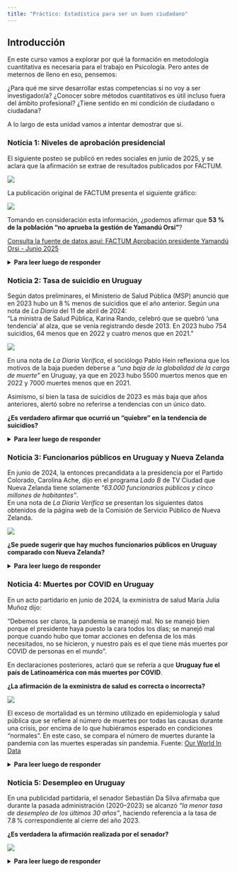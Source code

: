 ```yaml
---
title: "Práctico: Estadística para ser un buen ciudadano"
---
```


## Introducción

En este curso vamos a explorar por qué la formación en metodología cuantitativa es necesaria para el trabajo en Psicología. Pero antes de meternos de lleno en eso, pensemos:

¿Para qué me sirve desarrollar estas competencias si no voy a ser investigador/a? ¿Conocer sobre métodos cuantitativos es útil incluso fuera del ámbito profesional? ¿Tiene sentido en mi condición de ciudadano o ciudadana?

A lo largo de esta unidad vamos a intentar demostrar que sí.

### Noticia 1: Niveles de aprobación presidencial

El siguiente posteo se publicó en redes sociales en junio de 2025, y se aclara que la afirmación se extrae de resultados publicados por FACTUM.

![](imgs/0_orsi.png)

La publicación original de FACTUM presenta el siguiente gráfico:

![](imgs/0_grafico_aprobacion.png)

Tomando en consideración esta información, ¿podemos afirmar que **53 % de la población “no aprueba la gestión de Yamandú Orsi”**?

[Consulta la fuente de datos aquí: FACTUM Aprobación presidente Yamandú Orsi - Junio 2025](https://portal.factum.uy/analisis/2025/ana250625.php)

<details>

<summary><strong>Para leer luego de responder</strong></summary>

Aquí encuentras la nota de prensa completa de *La Diaria Verifica* analizando este asunto: [Nota completa en La Diaria Verifica](https://ladiaria.com.uy/verifica/articulo/2025/7/es-enganoso-que-53-de-la-poblacion-no-aprueba-la-gestion-de-yamandu-orsi/)

</details>

### Noticia 2: Tasa de suicidio en Uruguay

Según datos preliminares, el Ministerio de Salud Pública (MSP) anunció que en 2023 hubo un 8 % menos de suicidios que el año anterior. Según una nota de *La Diaria* del 11 de abril de 2024:\
“La ministra de Salud Pública, Karina Rando, celebró que se quebró ‘una tendencia’ al alza, que se venía registrando desde 2013. En 2023 hubo 754 suicidios, 64 menos que en 2022 y cuatro menos que en 2021.”

![](imgs/0_suicidio.png)

En una nota de *La Diaria Verifica*, el sociólogo Pablo Hein reflexiona que los motivos de la baja pueden deberse a *“una baja de la globalidad de la carga de muerte”* en Uruguay, ya que en 2023 hubo 5500 muertos menos que en 2022 y 7000 muertes menos que en 2021.

Asimismo, si bien la tasa de suicidios de 2023 es más baja que años anteriores, alertó sobre no referirse a tendencias con un único dato.

**¿Es verdadero afirmar que ocurrió un “quiebre” en la tendencia de suicidios?**

<details>

<summary><strong>Para leer luego de responder</strong></summary>

Si bien ocurrieron menos suicidios en 2023 que en 2022 no es posible hablar de un quiebre sin conocer las cifras de los próximos años. Asimismo, si observamos las variaciones en el número de suicidios a lo largo de los años se observan descensos locales (años 2008 y 2013 por ejemplo) pero sobre una tendencia sostenida al aumento de la tasa de suicidios. Por lo tanto no es posible afirmar que ocurrió un ‘quiebre’ en la tasa de suicidios.

</details>

### Noticia 3: Funcionarios públicos en Uruguay y Nueva Zelanda

En junio de 2024, la entonces precandidata a la presidencia por el Partido Colorado, Carolina Ache, dijo en el programa *Lado B* de TV Ciudad que Nueva Zelanda tiene solamente *“63.000 funcionarios públicos y cinco millones de habitantes”*.\
En una nota de *La Diaria Verifica* se presentan los siguientes datos obtenidos de la página web de la Comisión de Servicio Público de Nueva Zelanda.

![](imgs/0_funcionarios.png)

**¿Se puede sugerir que hay muchos funcionarios públicos en Uruguay comparado con Nueva Zelanda?**

<details>

<summary><strong>Para leer luego de responder</strong></summary>

Si bien al considerar los funcionarios de la categoría "Administración central" parecería cierta la afirmación de Carolina Ache, el conjunto total de funcionarios públicos (Administración central, educación, salud, empresas públicas, gobiernos locales, y otros) es mucho mayor, e incluso supera al de Uruguay.

El número en sí mismo no es informativo si no se pondera por la población de cada país y por la cantidad de personas que conforman la masa laboral (por ejemplo, sin contar a niños y jubilados).

Tomando en cuenta estos factores, se concluye que Uruguay y Nueva Zelanda tienen una proporción de funcionarios públicos similar.

</details>

### Noticia 4: Muertes por COVID en Uruguay

En un acto partidario en junio de 2024, la exministra de salud María Julia Muñoz dijo:

“Debemos ser claros, la pandemia se manejó mal. No se manejó bien porque el presidente haya puesto la cara todos los días; se manejó mal porque cuando hubo que tomar acciones en defensa de los más necesitados, no se hicieron, y nuestro país es el que tiene más muertes por COVID de personas en el mundo”.

En declaraciones posteriores, aclaró que se refería a que **Uruguay fue el país de Latinoamérica con más muertes por COVID**.

**¿La afirmación de la exministra de salud es correcta o incorrecta?**

![](imgs/0_covid.png)

El exceso de mortalidad es un término utilizado en epidemiología y salud pública que se refiere al número de muertes por todas las causas durante una crisis, por encima de lo que hubiéramos esperado en condiciones "normales". En este caso, se compara el número de muertes durante la pandemia con las muertes esperadas sin pandemia. Fuente: [Our World In Data](https://ourworldindata.org/excess-mortality-covid)

<details>

<summary><strong>Para leer luego de responder</strong></summary>

De acuerdo con los datos de exceso de muerte de *Our World in Data*, Uruguay no presenta la tasa de muertes por COVID más alta del mundo.

Al comparar con otros países de la región como Argentina, Perú, Brasil, Bolivia y México, estos presentan un número mayor de exceso de muertes por COVID que Uruguay.

Por lo tanto, la afirmación de la exministra de salud es incorrecta.

</details>

### Noticia 5: Desempleo en Uruguay

En una publicidad partidaria, el senador Sebastián Da Silva afirmaba que durante la pasada administración (2020–2023) se alcanzó *“la menor tasa de desempleo de los últimos 30 años”*, haciendo referencia a la tasa de 7.8 % correspondiente al cierre del año 2023.

**¿Es verdadera la afirmación realizada por el senador?**

![](imgs/0_desempleo.png)

<details>

<summary><strong>Para leer luego de responder</strong></summary>

De acuerdo a los datos del **Instituto Nacional de Estadística**, el desempleo al cierre de 2023 fue de 7,8 %.

Sin embargo, el número más bajo de desempleo en los últimos 30 años corresponde a una **tasa del 5.6 % en diciembre de 2012**.

Por lo tanto, **la afirmación del senador no es verdadera**.

</details>
